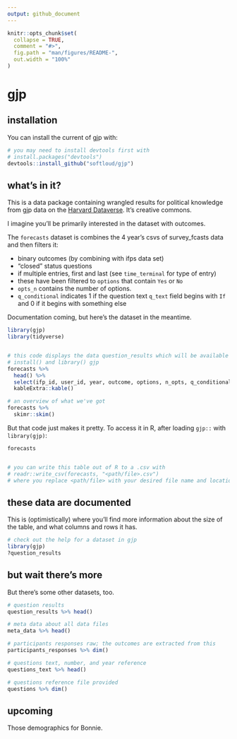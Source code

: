 ```yaml
---
output: github_document
---
```


<!-- README.md is generated from README.Rmd. Please edit that file -->

```r
knitr::opts_chunk$set(
  collapse = TRUE,
  comment = "#>",
  fig.path = "man/figures/README-",
  out.width = "100%"
)
```

# gjp

<!-- badges: start -->
<!-- badges: end -->


## installation

You can install the current of gjp  with:

``` r

# you may need to install devtools first with
# install.packages("devtools")
devtools::install_github("softloud/gjp")
```



## what's in it?

This is a data package containing wrangled results for political knowledge from gjp data on the [Harvard Dataverse](https://dataverse.harvard.edu/dataset.xhtml?persistentId=doi:10.7910/DVN/BPCDH5). It's creative commons. 

I imagine you'll be primarily interested in the dataset with outcomes. 

The `forecasts` dataset is combines the 4 year's csvs of survey_fcasts data and then filters it:

- binary outcomes (by combining with ifps data set)
- "closed" status questions
- if multiple entries, first and last (see `time_terminal` for type of entry)
- these have been filtered to `options` that contain `Yes` or `No`
- `opts_n` contains the number of options. 
- `q_conditional` indicates 1 if the question text `q_text` field begins with `If` and 0 if it begins with something else   

Documentation coming, but here's the dataset in the meantime. 

```r

library(gjp)
library(tidyverse)


# this code displays the data question_results which will be available once you 
# install() and library() gjp
forecasts %>% 
  head() %>% 
  select(ifp_id, user_id, year, outcome, options, n_opts, q_conditional, options_yn, time_terminal, timestamp, q_type,  q_status) %>% # remove question text for formatting
  kableExtra::kable()

```

```r
# an overview of what we've got
forecasts %>% 
  skimr::skim()


```


But that code just makes it pretty. To access it in R, after loading `gjp::` with `library(gjp)`:

```r
 
forecasts


# you can write this table out of R to a .csv with 
# readr::write_csv(forecasts, "<path/file>.csv") 
# where you replace <path/file> with your desired file name and location.

```




## these data are documented

This is (optimistically) where you'll find more information about the size of the table, and what columns and rows it has. 

```r
# check out the help for a dataset in gjp
library(gjp)
?question_results

```


## but wait there's more

But there's some other datasets, too.

```r

# question results
question_results %>% head()

# meta data about all data files
meta_data %>% head()

# participants responses raw; the outcomes are extracted from this
participants_responses %>% dim()

# questions text, number, and year reference
questions_text %>% head()

# questions reference file provided
questions %>% dim()

```

## upcoming

Those demographics for Bonnie. 
